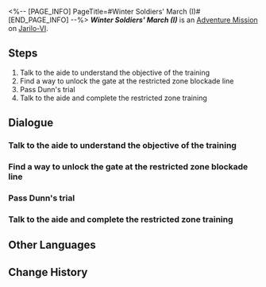 <%-- [PAGE_INFO]
PageTitle=#Winter Soldiers' March (I)#
[END_PAGE_INFO] --%>
{{Stub|Dialogue.}}
{{Mission Infobox
|id            = 4071311
|title         = 
|image         = <!--Mission Winter Soldiers' March (I).png-->
|type          = Adventure
|event_name    = 
|chapter       = 
|requirements  = {{subst:void|<!--Unknown: {"Type":"Manual"}-->}}
|summary       = <!--official mission summary from Fate's Atlas-->
|characters    = Trailblazer
|startLocation = [[Jarilo-VI]] - [[Silvermane Guard Restricted Zone]]
|world         = Jarilo-VI
|area          = Silvermane Guard Restricted Zone
|prev          = 
|next          = 
|rewards       = 
}}
'''''Winter Soldiers' March (I)''''' is an [[Adventure Mission]] on [[Jarilo-VI]].

==Steps==
# Talk to the aide to understand the objective of the training
# Find a way to unlock the gate at the restricted zone blockade line
# Pass Dunn's trial
# Talk to the aide and complete the restricted zone training

<!--
==Gameplay Notes==

--><!--
==Trial Character==

-->
==Dialogue==
{{Stub Dialogue}}

===Talk to the aide to understand the objective of the training===
{{Mission Description|type=adventure|location=Silvermane Guard Restricted Zone|Dunn invites you to a joint training in the Silvermane Guard Restricted Zone.<br />Talk to the aide and get a sense of the objective of this training.}}
{{Dialogue Start}}
:{{tx}}
{{Dialogue End}}

===Find a way to unlock the gate at the restricted zone blockade line===
{{Mission Description|type=adventure|location=Silvermane Guard Restricted Zone|update|Dunn invites you to a joint training in the Silvermane Guard Restricted Zone.<br />The first aim is to break through the blockade line in the restricted zone, so go ahead and find a way to open the gate.}}
{{Dialogue Start}}
:{{tx}}
{{Dialogue End}}

===Pass Dunn's trial===
{{Mission Description|type=adventure|location=Silvermane Guard Restricted Zone|update|You successfully broke through the blockade line of the Silvermane Guard Restricted Zone. Defeat Dunn to conclude the training.}}
{{Dialogue Start}}
:{{tx}}
{{Dialogue End}}

===Talk to the aide and complete the restricted zone training===
{{Mission Description|type=adventure|location=Silvermane Guard Restricted Zone|update|You passed the first restricted zone training.<br />Talk to the aide and collect your reward.}}
{{Dialogue Start}}
:{{tx}}
{{Dialogue End}}

==Other Languages==
{{Other Languages
|en   = Winter Soldiers' March (I)
|zhs  = 冬兵进行曲•其一
|zht  = 冬兵進行曲•其一
|ja   = 冬兵進行曲・その1
|ko   = 겨울 병사 행진곡•1
|es   = Marcha de los soldados invernales I
|fr   = Marche des soldats de l'hiver (I)
|ru   = Марш зимних солдат I
|th   = ลำนำทหารเหมันต์ 1
|vi   = Khúc Quân Hành Băng Giá-1
|de   = Marsch der Wintersoldaten (Teil 1)
|id   = Mars Tentara Musim Dingin (1)
|pt   = Marcha dos Soldados Invernais (I)
}}

==Change History==
{{Change History|1.0}}
